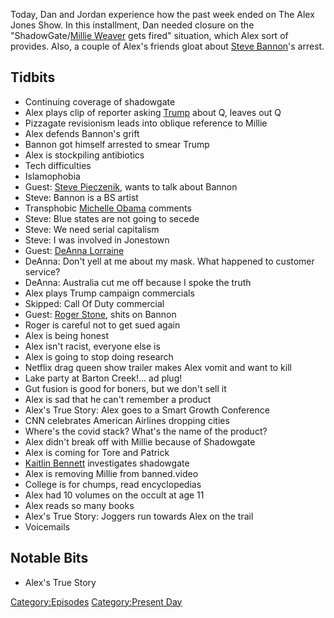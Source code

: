 {{DEFAULTSORT:
    #_EPISODE_0473:August 20-21, 2020
}}{{Episode
    | title             = August 20-21, 2020
    | caption           = Listen to this episode on [https://knowledgefight.libsyn.com/473-august-20-21-2020 Libsyn] [https://open.spotify.com/episode/1t6122lojiL2bEptzkyrFd Spotify], Read the [[Transcript/473: August 20-21, 2020|Unofficial Transcript]]
    | episodeNumber     = 473
    | length            = 01:49:53
    | airDate           = August 24, 2020
    | coverageStartDate = August 20, 2020
    | coverageEndDate   = August 21, 2020
    | episodeType       = [[:Category:Present Day|Present Day]]
    | appearance        = [[Millie Weaver]], [[Steve Bannon]], [[Steve Pieczenik]], [[DeAnna Lorraine]], [[Tore]], [[Kaitlin Bennett]]
    | oocDrop           = Cherry pie don't come out that ass
    | previousEpisode   = [[472: August 17-19, 2020]]
    | nextEpisode       = [[474: June 6, 2016]]
}}

{{Stub}}

Today, Dan and Jordan experience how the past week ended on The Alex Jones Show. In this installment, Dan needed closure on the "ShadowGate/[[Millie Weaver]] gets fired" situation, which Alex sort of provides. Also, a couple of Alex's friends gloat about [[Steve Bannon]]'s arrest.

==Tidbits==

*Continuing coverage of shadowgate
*Alex plays clip of reporter asking [[Donald Trump|Trump]] about Q, leaves out Q
*Pizzagate revisionism leads into oblique reference to Millie
*Alex defends Bannon's grift
*Bannon got himself arrested to smear Trump
*Alex is stockpiling antibiotics
*Tech difficulties
*Islamophobia
*Guest: [[Steve Pieczenik]], wants to talk about Bannon
*Steve: Bannon is a BS artist
*Transphobic [[Michelle Obama]] comments
*Steve: Blue states are not going to secede
*Steve: We need serial capitalism
*Steve: I was involved in Jonestown
*Guest: [[DeAnna Lorraine]]
*DeAnna: Don't yell at me about my mask. What happened to customer service?
*DeAnna: Australia cut me off because I spoke the truth
*Alex plays Trump campaign commercials
*Skipped: Call Of Duty commercial
*Guest: [[Roger Stone]], shits on Bannon
*Roger is careful not to get sued again
*Alex is being honest
*Alex isn't racist, everyone else is
*Alex is going to stop doing research
*Netflix drag queen show trailer makes Alex vomit and want to kill
*Lake party at Barton Creek!... ad plug!
*Gut fusion is good for boners, but we don't sell it
*Alex is sad that he can't remember a product
*Alex's True Story: Alex goes to a Smart Growth Conference
*CNN celebrates American Airlines dropping cities
*Where's the covid stack? What's the name of the product?
*Alex didn't break off with Millie because of Shadowgate
*Alex is coming for Tore and Patrick
*[[Kaitlin Bennett]] investigates shadowgate
*Alex is removing Millie from banned.video
*College is for chumps, read encyclopedias
*Alex had 10 volumes on the occult at age 11
*Alex reads so many books
*Alex's True Story: Joggers run towards Alex on the trail
*Voicemails

==Notable Bits==

*Alex's True Story

[[Category:Episodes]]
[[Category:Present Day]]
